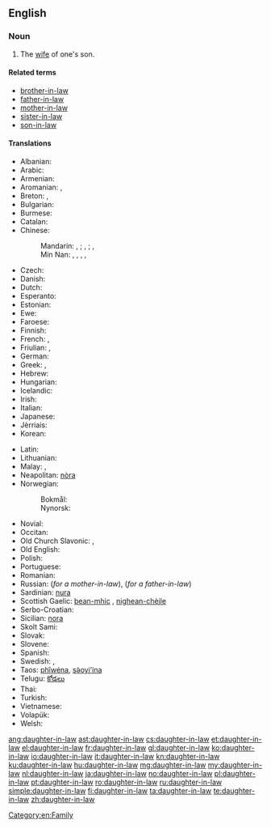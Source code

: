 ==English==

===Noun===
{{en-noun|head=[[daughter]]-[[in-law]]|pl=daughters-in-law}}

# The [[wife]] of one's son.

====Related terms====
* [[brother-in-law]]
* [[father-in-law]]
* [[mother-in-law]]
* [[sister-in-law]]
* [[son-in-law]]

====Translations====
{{trans-top|wife of someone's son}}
* Albanian: {{t-|sq|nuse|f}}
* Arabic: {{t-|ar|زوجة الابن|f|tr=záwjat al-ibn|sc=Arab}}
* Armenian: {{t-|hy|հարս|tr=hars}}
* Aromanian: {{t|rup|norã|f}}, {{t|rup|nor}}
* Breton: {{t-|br|merc'h-kaer|f}}, {{t-|br|merc'heg|f}}
* Bulgarian: {{t+|bg|снаха|f}}
* Burmese: {{t+|my|ချွေးမ|sc=Mymr}}
* Catalan: {{t-|ca|nora|f}}
* Chinese:
*: Mandarin: {{t|cmn|媳婦|sc=Hani}}, {{t|cmn|媳妇|tr=[[xífù]]|sc=Hani}}; {{t|cmn|兒媳|sc=Hani}}, {{t|cmn|儿媳|tr=[[érxí]]|sc=Hani}}; {{t|cmn|兒媳婦|sc=Hani}}, {{t|cmn|儿媳妇|tr=[[érxífù]]|sc=Hani}}
*: Min Nan: {{t+|nan|新婦|tr=sim-pū|sc=Hans}}, {{t-|nan|妗仔	|tr=kīm-á|sc=Hans}}, {{t-|nan|新人|tr=sin-lâng|sc=Hans}}, {{t-|nan|新娘|tr=sin-niû|sc=Hans}}, {{t-|nan|孫嫂	|tr=sun-só|sc=Hans}}
* Czech: {{t+|cs|snacha|f}}
* Danish: {{t-|da|svigerdatter|c}}
* Dutch: {{t+|nl|schoondochter|f}}
* Esperanto: {{t-|eo|bofilino}}
* Estonian: {{t-|et|minia}}
* Ewe: {{tø|ee|lɔ̃xoyɔvi}}
* Faroese: {{t|fo|verdóttir|f}}
* Finnish: {{t+|fi|miniä}}
* French: {{t+|fr|bru|f}}, {{t+|fr|belle-fille|f}}
* Friulian: {{t|fur|brût}}, {{t|fur|nore|f}}
* German: {{t+|de|Schwiegertochter|f}}
* Greek: {{t+|el|νύφη|f|tr=nýphī}}, {{t+|el|κόρη|f|tr=kórī}}
* Hebrew: {{t+|he|כלה|f|alt=כַּלָּה|tr=kala}}
* Hungarian: {{t+|hu|meny}}
* Icelandic: {{t+|is|tengdadóttir|f}}
* Irish: {{t-|ga|iníon-i-ndlí|f}}
* Italian: {{t+|it|nuora|f}}
* Japanese: {{t+|ja|嫁|tr=よめ, yome}}
* Jèrriais: {{tø|roa-jer|belle-fil'ye|f}}
* Korean: {{t+|ko|며느리|tr=myeoneuri|sc=Hang}}
{{trans-mid}}
* Latin: {{t-|la|nurus|f}}
* Lithuanian: {{t+|lt|marti}}
* Malay: {{t-|ms|menantu perempuan}}, {{t-|ms|menantu}}
* Neapolitan: [[nòra]] {{f}}
* Norwegian:
*: Bokmål: {{t-|nb|svigerdatter|m|f}}
*: Nynorsk: {{t-|nn|svigerdotter|f}}
* Novial: {{tø|nov|bofilia}}
* Occitan: {{t|oc|nòra|f}}
* Old Church Slavonic: {{tø|cu|снъха|tr=snŭxa|sc=Cyrs}},  {{tø|cu|нєвѣста|f|tr=nevěsta|sc=Cyrs}}
* Old English: {{t-|ang|snoru|f}}
* Polish: {{t+|pl|synowa|f}}
* Portuguese: {{t+|pt|nora|f}}
* Romanian: {{t+|ro|noră|f}}
* Russian: {{t+|ru|невестка|f|tr=nevéstka}} (''for a mother-in-law''), {{t+|ru|сноха|f|tr=snoxá}} (''for a father-in-law'')
* Sardinian: [[nura]] {{f}}
* Scottish Gaelic: [[bean-mhic]] {{f}}, [[nighean-chèile]] {{f}}
* Serbo-Croatian: {{t-|sh|snaha|f}}
* Sicilian: [[nora]] {{f}}
* Skolt Sami: {{tø|sms|mââ´nnj}}
* Slovak: {{t-|sk|nevesta|f}}
* Slovene: {{t+|sl|snaha|f}}
* Spanish: {{t+|es|nuera|f}}
* Swedish: {{t+|sv|svärdotter|c}}, {{t+|sv|sonhustru|c}}
* Taos: [[phȉwéna]], [[sə̀oyi’ína]]
* Telugu: [[కోడలు]]
* Thai: {{t-|th|ลูกสะไภ้|tr=loog-sa-pai|sc=Thai}}
* Turkish: {{t+|tr|gelin}}
* Vietnamese: {{t-|vi|con dâu}}
* Volapük: {{t+|vo|lüdaut}}
* Welsh: {{t-|cy|merch-yng-nghyfraith|f}}
{{trans-bottom}}

[[Category:en:Family]]

[[ang:daughter-in-law]]
[[ast:daughter-in-law]]
[[cs:daughter-in-law]]
[[et:daughter-in-law]]
[[el:daughter-in-law]]
[[fr:daughter-in-law]]
[[gl:daughter-in-law]]
[[ko:daughter-in-law]]
[[io:daughter-in-law]]
[[it:daughter-in-law]]
[[kn:daughter-in-law]]
[[ku:daughter-in-law]]
[[hu:daughter-in-law]]
[[mg:daughter-in-law]]
[[my:daughter-in-law]]
[[nl:daughter-in-law]]
[[ja:daughter-in-law]]
[[no:daughter-in-law]]
[[pl:daughter-in-law]]
[[pt:daughter-in-law]]
[[ro:daughter-in-law]]
[[ru:daughter-in-law]]
[[simple:daughter-in-law]]
[[fi:daughter-in-law]]
[[ta:daughter-in-law]]
[[te:daughter-in-law]]
[[zh:daughter-in-law]]